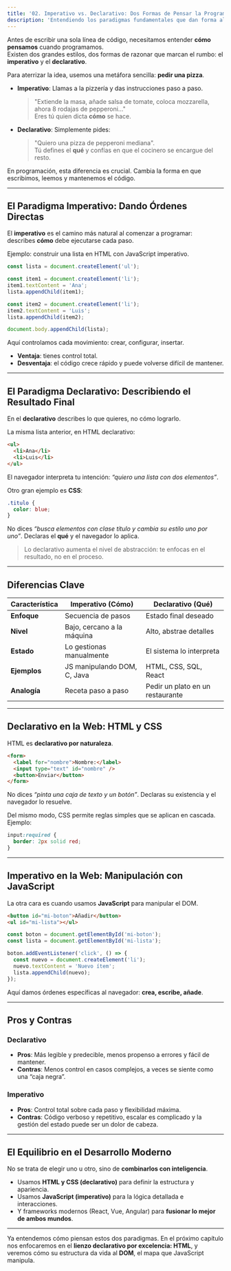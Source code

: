 ```yaml
---
title: '02. Imperativo vs. Declarativo: Dos Formas de Pensar la Programación'
description: 'Entendiendo los paradigmas fundamentales que dan forma al desarrollo de interfaces.'
---
```


Antes de escribir una sola línea de código, necesitamos entender **cómo pensamos** cuando programamos.  
Existen dos grandes estilos, dos formas de razonar que marcan el rumbo: el **imperativo** y el **declarativo**.  

Para aterrizar la idea, usemos una metáfora sencilla: **pedir una pizza**.

- **Imperativo**: Llamas a la pizzería y das instrucciones paso a paso.  
  > "Extiende la masa, añade salsa de tomate, coloca mozzarella, ahora 8 rodajas de pepperoni…"  
  Eres tú quien dicta **cómo** se hace.  

- **Declarativo**: Simplemente pides:  
  > "Quiero una pizza de pepperoni mediana".  
  Tú defines el **qué** y confías en que el cocinero se encargue del resto.  

En programación, esta diferencia es crucial. Cambia la forma en que escribimos, leemos y mantenemos el código.

---

## El Paradigma Imperativo: Dando Órdenes Directas

El **imperativo** es el camino más natural al comenzar a programar:  
describes **cómo** debe ejecutarse cada paso.

Ejemplo: construir una lista en HTML con JavaScript imperativo.

```javascript
const lista = document.createElement('ul');

const item1 = document.createElement('li');
item1.textContent = 'Ana';
lista.appendChild(item1);

const item2 = document.createElement('li');
item2.textContent = 'Luis';
lista.appendChild(item2);

document.body.appendChild(lista);
```

Aquí controlamos cada movimiento: crear, configurar, insertar.

- **Ventaja**: tienes control total.
- **Desventaja**: el código crece rápido y puede volverse difícil de mantener.

---

## El Paradigma Declarativo: Describiendo el Resultado Final

En el **declarativo** describes lo que quieres, no cómo lograrlo.

La misma lista anterior, en HTML declarativo:

```html
<ul>
  <li>Ana</li>
  <li>Luis</li>
</ul>
```

El navegador interpreta tu intención: *“quiero una lista con dos elementos”*.

Otro gran ejemplo es **CSS**:

```css
.titulo {
  color: blue;
}
```

No dices *“busca elementos con clase título y cambia su estilo uno por uno”*.
Declaras el **qué** y el navegador lo aplica.

> Lo declarativo aumenta el nivel de abstracción: te enfocas en el resultado, no en el proceso.

---

## Diferencias Clave

| Característica | Imperativo (Cómo)           | Declarativo (Qué)                |
| -------------- | --------------------------- | -------------------------------- |
| **Enfoque**    | Secuencia de pasos          | Estado final deseado             |
| **Nivel**      | Bajo, cercano a la máquina  | Alto, abstrae detalles           |
| **Estado**     | Lo gestionas manualmente    | El sistema lo interpreta         |
| **Ejemplos**   | JS manipulando DOM, C, Java | HTML, CSS, SQL, React            |
| **Analogía**   | Receta paso a paso          | Pedir un plato en un restaurante |

---

## Declarativo en la Web: HTML y CSS

HTML es **declarativo por naturaleza**.

```html
<form>
  <label for="nombre">Nombre:</label>
  <input type="text" id="nombre" />
  <button>Enviar</button>
</form>
```

No dices *“pinta una caja de texto y un botón”*. Declaras su existencia y el navegador lo resuelve.

Del mismo modo, CSS permite reglas simples que se aplican en cascada.
Ejemplo:

```css
input:required {
  border: 2px solid red;
}
```

---

## Imperativo en la Web: Manipulación con JavaScript

La otra cara es cuando usamos **JavaScript** para manipular el DOM.

```html
<button id="mi-boton">Añadir</button>
<ul id="mi-lista"></ul>
```

```javascript
const boton = document.getElementById('mi-boton');
const lista = document.getElementById('mi-lista');

boton.addEventListener('click', () => {
  const nuevo = document.createElement('li');
  nuevo.textContent = 'Nuevo ítem';
  lista.appendChild(nuevo);
});
```

Aquí damos órdenes específicas al navegador: **crea, escribe, añade**.

---

## Pros y Contras

### Declarativo

- **Pros**: Más legible y predecible, menos propenso a errores y fácil de mantener.
- **Contras**: Menos control en casos complejos, a veces se siente como una “caja negra”.

### Imperativo

- **Pros**: Control total sobre cada paso y flexibilidad máxima.
- **Contras**: Código verboso y repetitivo, escalar es complicado y la gestión del estado puede ser un dolor de cabeza.

---

## El Equilibrio en el Desarrollo Moderno

No se trata de elegir uno u otro, sino de **combinarlos con inteligencia**.

- Usamos **HTML y CSS (declarativo)** para definir la estructura y apariencia.
- Usamos **JavaScript (imperativo)** para la lógica detallada e interacciones.
- Y frameworks modernos (React, Vue, Angular) para **fusionar lo mejor de ambos mundos**.

---

Ya entendemos cómo piensan estos dos paradigmas.
En el próximo capítulo nos enfocaremos en el **lienzo declarativo por excelencia: HTML**, y veremos cómo su estructura da vida al **DOM**, el mapa que JavaScript manipula.
